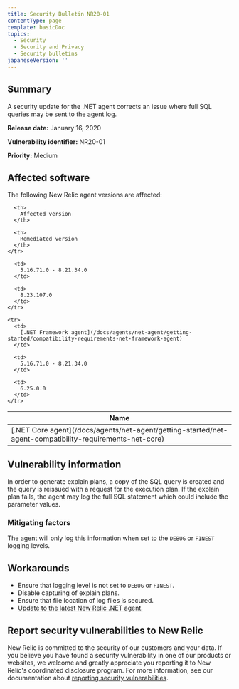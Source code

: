 ```yaml
---
title: Security Bulletin NR20-01
contentType: page
template: basicDoc
topics:
  - Security
  - Security and Privacy
  - Security bulletins
japaneseVersion: ''
---
```


## Summary

A security update for the .NET agent corrects an issue where full SQL queries may be sent to the agent log.

**Release date:** January 16, 2020

**Vulnerability identifier:** NR20-01

**Priority:** Medium

## Affected software

The following New Relic agent versions are affected:

<Table>
  <thead>
    <tr>
      <th>
        Name
      </th>

      <th>
        Affected version
      </th>

      <th>
        Remediated version
      </th>
    </tr>
  </thead>

  <tbody>
    <tr>
      <td>
        [.NET Core agent](/docs/agents/net-agent/getting-started/net-agent-compatibility-requirements-net-core)
      </td>

      <td>
        5.16.71.0 - 8.21.34.0
      </td>

      <td>
        8.23.107.0
      </td>
    </tr>

    <tr>
      <td>
        [.NET Framework agent](/docs/agents/net-agent/getting-started/compatibility-requirements-net-framework-agent)
      </td>

      <td>
        5.16.71.0 - 8.21.34.0
      </td>

      <td>
        6.25.0.0
      </td>
    </tr>
  </tbody>
</Table>

## Vulnerability information

In order to generate explain plans, a copy of the SQL query is created and the query is reissued with a request for the execution plan. If the explain plan fails, the agent may log the full SQL statement which could include the parameter values.

### Mitigating factors

The agent will only log this information when set to the `DEBUG` or `FINEST` logging levels.

## Workarounds

* Ensure that logging level is not set to `DEBUG` or `FINEST`.
* Disable capturing of explain plans.
* Ensure that file location of log files is secured.
* [Update to the latest New Relic .NET agent.](https://docs.newrelic.com/docs/agents/net-agent/installation/update-net-agent)

## Report security vulnerabilities to New Relic

New Relic is committed to the security of our customers and your data. If you believe you have found a security vulnerability in one of our products or websites, we welcome and greatly appreciate you reporting it to New Relic's coordinated disclosure program. For more information, see our documentation about [reporting security vulnerabilities](/docs/security/new-relic-security/data-privacy/reporting-security-vulnerabilities).
